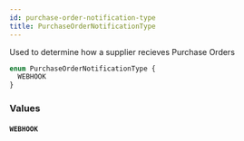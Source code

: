 ```yaml
---
id: purchase-order-notification-type
title: PurchaseOrderNotificationType
---
```


Used to determine how a supplier recieves Purchase Orders

```graphql
enum PurchaseOrderNotificationType {
  WEBHOOK
}
```

### Values

#### `WEBHOOK`
